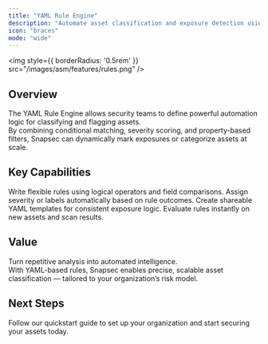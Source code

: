 ```yaml
---
title: "YAML Rule Engine"
description: "Automate asset classification and exposure detection using flexible YAML-based logic."
icon: "braces"
mode: "wide"
---
```


<img
  style={{ borderRadius: '0.5rem' }}
  src="/images/asm/features/rules.png"
/>

## Overview

The YAML Rule Engine allows security teams to define powerful automation logic for classifying and flagging assets.  
By combining conditional matching, severity scoring, and property-based filters, Snapsec can dynamically mark exposures or categorize assets at scale.

## Key Capabilities

<Columns cols={2}>
  <Card title="Custom Match Conditions" icon="filter">
    Write flexible rules using logical operators and field comparisons.
  </Card>
  <Card title="Automated Exposure Tagging" icon="tag">
    Assign severity or labels automatically based on rule outcomes.
  </Card>
  <Card title="Reusable Rule Templates" icon="file-code">
    Create shareable YAML templates for consistent exposure logic.
  </Card>
  <Card title="Real-Time Rule Execution" icon="zap">
    Evaluate rules instantly on new assets and scan results.
  </Card>
</Columns>

## Value

Turn repetitive analysis into automated intelligence.  
With YAML-based rules, Snapsec enables precise, scalable asset classification — tailored to your organization’s risk model.

## Next Steps

<Card title="Explore Live Demo Now" icon="arrow-right" href="https://suite.snapsec.co/demo">
  Follow our quickstart guide to set up your organization and start securing your assets today.
</Card>
